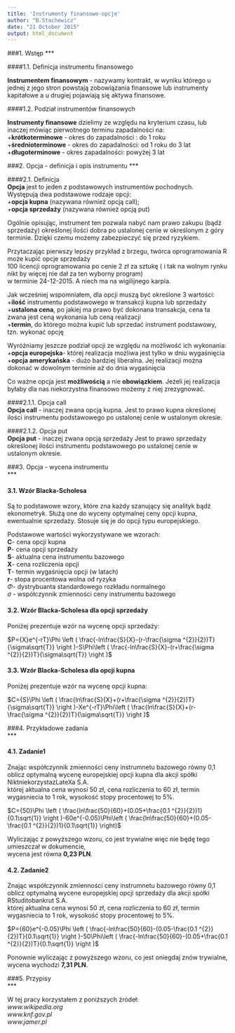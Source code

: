```yaml
---
title: 'Instrumenty finansowe-opcje'
author: "B.Stachewicz"
date: "21 October 2015"
output: html_document
---
```

###1. Wstęp
***
 
####1.1. Definicja instrumentu finansowego

**Instrumentem finansowym** - nazywamy kontrakt, w wyniku którego u jednej z jego stron powstają zobowiązania finansowe lub instrumenty kapitałowe a u drugiej pojawiają się aktywa finansowe.  

####1.2. Podział instrumentów finansowych

**Instrumenty finansowe** dzielimy ze względu na kryterium czasu, lub inaczej mówiąc pierwotnego terminu zapadalności na:    
+**krótkoterminowe** - okres do zapadalności : do 1 roku  
+**średnioterminowe** - okres do zapadalności: od 1 roku do 3 lat  
+**długoterminowe** - okres zapadalności: powyżej 3 lat  

###2. Opcja - definicja i opis instrumentu
***

####2.1. Definicja  
**Opcja** jest to jeden z podstawowych instrumentów pochodnych.  
Występują dwa podstawowe rodzaje opcji:  
+**opcja kupna** (nazywana również opcją call);  
+**opcja sprzedaży** (nazywana również opcją put)   
  
Ogólnie opisując, instrument ten pozwala nabyć nam prawo zakupu (bądź sprzedaży) określonej ilości dobra po ustalonej cenie w określonym z góry terminie.
Dzięki czemu możemy zabezpieczyć się przed ryzykiem.   
  
Przytaczając pierwszy lepszy przykład z brzegu, twórca oprogramowania R może kupić opcje sprzedaży  
100 licencji oprogramowania po cenie 2 zł za sztukę ( i tak na wolnym rynku nikt by więcej nie dał za ten wyborny program)  
w terminie 24-12-2015. A niech ma na wigilijnego karpia.  
  
Jak wcześniej wspomniałem, dla opcji muszą być określone 3 wartości:  
+**ilość** instrumentu podstawowego w transakcji kupna lub sprzedaży  
+**ustalona cena**, po jakiej ma prawo być dokonana transakcja, cena ta zwana jest ceną wykonania
lub ceną realizacji  
+**termin**, do którego można kupić lub sprzedać instrument podstawowy, tzn. wykonać opcję  

Wyróżniamy jeszcze podział opcji ze względu na możliwość ich wykonania:  
+**opcja europejska**- której realizacja możliwa jest tylko w dniu wygaśnięcia  
+**opcja amerykańska** - dużo bardziej liberalna. Jej realizacji można dokonać w dowolnym terminie aż do dnia wygaśnięcia  

Co ważne opcja jest **możliwością** a nie **obowiązkiem**. Jeżeli jej realizacja byłaby dla nas niekorzystna finansowo możemy z niej zrezygnować.  

####2.1.1. Opcja call  
**Opcja call** - inaczej zwana opcją kupna. Jest to prawo kupna określonej ilości instrumentu podstawowego po ustalonej cenie w ustalonym okresie.  

####2.1.2. Opcja put  
**Opcja put** - inaczej zwana opcją sprzedaży Jest to prawo sprzedaży określonej ilości instrumentu podstawowego po ustalonej cenie w ustalonym okresie.

###3. Opcja - wycena instrumentu  
***

#### 3.1. Wzór Blacka-Scholesa  
Są to podstawowe wzory, które zna każdy szanujący się analityk bądź ekonometryk. Służą one do wyceny optymalnej ceny opcji kupna, ewentualnie sprzedaży. Stosuje się je do opcji typu europejskiego.  

Podstawowe wartości wykorzystywane we wzorach:  
**C**- cena opcji kupna  
**P**- cena opcji sprzedaży  
**S**- aktualna cena instrumentu bazowego  
**X**- cena rozliczenia opcji  
**T**- termin wygaśnięcia opcji (w latach)  
**r**- stopa procentowa wolna od ryzyka  
$\Phi$- dystrybuanta standardowego rozkładu normalnego  
$\sigma$ - współczynnik zmienności ceny instrumentu bazowego  

#### 3.2. Wzór Blacka-Scholesa dla opcji sprzedaży  

Poniżej prezentuje wzór na wycenę opcji sprzedaży:  
  
$P={X}e^{-rT}\Phi \left ( \frac{-ln\frac{S}{X}-(r-\frac{\sigma ^{2}}{2})T}{\sigma\sqrt{T}} \right )-S\Phi\left ( \frac{-ln\frac{S}{X}-(r+\frac{\sigma ^{2}}{2})T}{\sigma\sqrt{T}} \right )$


#### 3.3. Wzór Blacka-Scholesa dla opcji kupna  

Poniżej prezentuje wzór na wycenę opcji kupna:    
  
$C={S}\Phi \left ( \frac{ln\frac{S}{X}+(r+\frac{\sigma ^{2}}{2})T}{\sigma\sqrt{T}} \right )-Xe^{-rT}\Phi\left ( \frac{ln\frac{S}{X}+(r-\frac{\sigma ^{2}}{2})T}{\sigma\sqrt{T}} \right )$

###4. Przykładowe zadania  
***

#### 4.1. Zadanie1  
Znając współczynnik zmienności ceny instrumnetu bazowego równy 0,1  
oblicz optymalną wycenę europejskiej opcji kupna dla akcji spółki NiktniekorzystazLateXa S.A.   
której aktualna cena wynosi 50 zł, cena rozliczenia to 60 zł, termin wygasniecia to 1 rok, wysokość stopy procentowej to 5%.  

$C={50}\Phi \left ( \frac{ln\frac{50}{60}+(0.05+\frac{0.1 ^{2}}{2})1}{0.1\sqrt{1}} \right )-60e^{-0.05}\Phi\left ( \frac{ln\frac{50}{60}+(0.05-\frac{0.1 ^{2}}{2})1}{0.1\sqrt{1}} \right)$

Wyliczając z powyższego wzoru, co jest trywialne więc nie będę tego umieszczał w dokumencie,  
wycena jest równa **0,23 PLN**.


#### 4.2. Zadanie2  
Znając współczynnik zmienności ceny instrumnetu bazowego równy 0,1   
oblicz optymalną wycene europejskiej opcji sprzedaży dla akcji spółki RStuditobankrut S.A.  
której aktualna cena wynosi 50 zł, cena rozliczenia to 60 zł, termin wygasniecia to 1 rok, wysokość stopy procentowej to 5%.  

$P={60}e^{-0.05}\Phi \left ( \frac{-ln\frac{50}{60}-(0.05-\frac{0.1 ^{2}}{2})T}{0.1\sqrt{1}} \right )-50\Phi\left ( \frac{-ln\frac{50}{60}-(0.05+\frac{0.1 ^{2}}{2})T}{0.1\sqrt{1}} \right )$

Ponownie wyliczając z powyższego wzoru, co jest oniegdaj znów trywialne,  
wycena wychodzi **7,31 PLN**.

###5. Przypisy  
***

W tej pracy korzystałem z poniższych źródeł:  
*www.wikipedia.org*  
*www.knf.gov.pl*  
*www.jamer.pl*  
